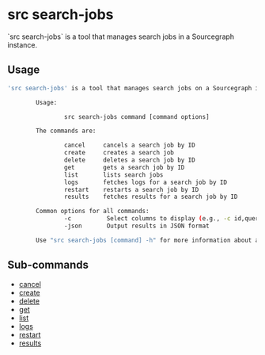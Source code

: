 # src search-jobs

<p className="subtitle">`src search-jobs` is a tool that manages search jobs in a Sourcegraph instance.</p>

## Usage

```bash
'src search-jobs' is a tool that manages search jobs on a Sourcegraph instance.

        Usage:

                src search-jobs command [command options]

        The commands are:

                cancel     cancels a search job by ID
                create     creates a search job
                delete     deletes a search job by ID
                get        gets a search job by ID
                list       lists search jobs
                logs       fetches logs for a search job by ID
                restart    restarts a search job by ID
                results    fetches results for a search job by ID

        Common options for all commands:
                -c          Select columns to display (e.g., -c id,query,state,username)
                -json       Output results in JSON format

        Use "src search-jobs [command] -h" for more information about a command.
```

## Sub-commands

* [cancel](search-jobs/cancel)
* [create](search-jobs/create)
* [delete](search-jobs/delete)
* [get](search-jobs/get)
* [list](search-jobs/list)
* [logs](search-jobs/logs)
* [restart](search-jobs/restart)
* [results](search-jobs/results)
